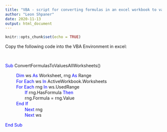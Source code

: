 ```yaml
---
title: "VBA - script for converting formulas in an excel workbook to values across all worksheets"
author: "Leon Shpaner"
date: 2020-11-13
output: html_document
---
```


```r
knitr::opts_chunk$set(echo = TRUE)
```

Copy the following code into the VBA Environment in excel:

<br>

<html>

<style>
p.indent {
    text-indent: 30px;
}

div.a {
  line-height:130%;
}


</style>
</head>
<body>

<div class="a"> <p style="font-family:consolas"> <font color = blue> Sub </font color>  ConvertFormulasToValuesAllWorksheets()

&nbsp;&nbsp;&nbsp;&nbsp;&nbsp;&nbsp;&nbsp;&nbsp;<font color = blue> Dim</font color> ws <font color=blue> As</font color>  Worksheet, rng  </font color> <font color=blue> As </font color> Range
<br> &nbsp;&nbsp;&nbsp;&nbsp;&nbsp;&nbsp;&nbsp;&nbsp; <font color=blue> For Each </font color> ws <font color=blue> In </font color> ActiveWorkbook.Worksheets
<br> &nbsp;&nbsp;&nbsp;&nbsp;&nbsp;&nbsp;&nbsp;&nbsp; <font color=blue> For Each </font color> rng <font color=blue> In </font color> ws.UsedRange
<br> &nbsp;&nbsp;&nbsp;&nbsp;&nbsp;&nbsp;&nbsp;&nbsp;&nbsp;&nbsp;&nbsp;&nbsp;&nbsp;&nbsp;&nbsp; <font color=blue> If </font color> rng.HasFormula <font color=blue> Then </font color>
<br> &nbsp;&nbsp;&nbsp;&nbsp;&nbsp;&nbsp;&nbsp;&nbsp;&nbsp;&nbsp;&nbsp;&nbsp;&nbsp;&nbsp;&nbsp; rng.Formula = rng.Value
<br> &nbsp;&nbsp;&nbsp;&nbsp;&nbsp;&nbsp;&nbsp;&nbsp; <font color=blue> End If </font color>
<br> &nbsp;&nbsp;&nbsp;&nbsp;&nbsp;&nbsp;&nbsp;&nbsp;&nbsp;&nbsp;&nbsp;&nbsp;&nbsp;&nbsp;&nbsp; <font color=blue> Next </font color> rng
<br> &nbsp;&nbsp;&nbsp;&nbsp;&nbsp;&nbsp;&nbsp;&nbsp;&nbsp;&nbsp;&nbsp;&nbsp;&nbsp;&nbsp;&nbsp; <font color=blue> Next </font color> ws

<font color = blue> End Sub </font color> 

</p>

</div>
</body>
</html>
